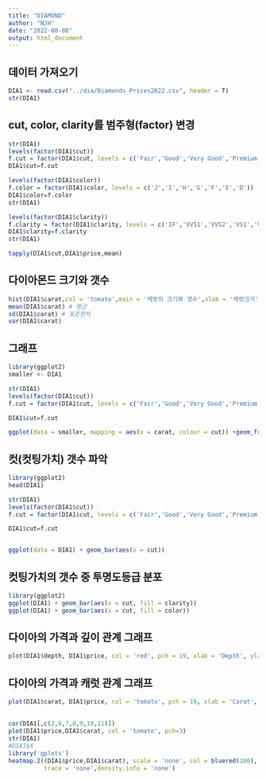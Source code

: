 ```yaml
---
title: "DIAMOND"
author: "NJH"
date: "2022-08-08"
output: html_document
---
```


## 데이터 가져오기
```r
DIA1 <- read.csv("../dia/Diamonds_Prices2022.csv", header = T)
str(DIA1)
```

## cut, color, clarity를 범주형(factor) 변경
```r

str(DIA1)
levels(factor(DIA1$cut))
f.cut = factor(DIA1$cut, levels = c('Fair','Good','Very Good','Premium','Ideal'))
DIA1$cut=f.cut

levels(factor(DIA1$color))
f.color = factor(DIA1$color, levels = c('J','I','H','G','F','E','D'))
DIA1$color=f.color
str(DIA1)

levels(factor(DIA1$clarity))
f.clarity = factor(DIA1$clarity, levels = c('IF','VVS1','VVS2','VS1','VS2','SI1','SI2','I1'))
DIA1$clarity=f.clarity
str(DIA1)
```
```r
tapply(DIA1$cut,DIA1$price,mean)
```







## 다이아몬드 크기와 갯수

```r

hist(DIA1$carat,col = 'tomato',main = '캐럿의 크기와 갯수',xlab = '캐럿크기', ylab = '캐럿갯수')
mean(DIA1$carat) # 평균
sd(DIA1$carat) # 표준편차
var(DIA1$carat)
```

## 그래프
```r
library(ggplot2)
smaller <- DIA1

str(DIA1)
levels(factor(DIA1$cut))
f.cut = factor(DIA1$cut, levels = c('Fair','Good','Very Good','Premium','Ideal'))

DIA1$cut=f.cut

ggplot(data = smaller, mapping = aes(x = carat, colour = cut)) +geom_freqpoly(binwidth = 0.1)

```




## 컷(컷팅가치) 갯수 파악

```r
library(ggplot2)
head(DIA1)

str(DIA1)
levels(factor(DIA1$cut))
f.cut = factor(DIA1$cut, levels = c('Fair','Good','Very Good','Premium','Ideal'))

DIA1$cut=f.cut


ggplot(data = DIA1) + geom_bar(aes(x = cut))
```

## 컷팅가치의 갯수 중 투명도등급 분포

```r
library(ggplot2)
ggplot(DIA1) + geom_bar(aes(x = cut, fill = clarity))
ggplot(DIA1) + geom_bar(aes(x = cut, fill = color))

```

## 다이아의 가격과 깊이 관계 그래프

```r
plot(DIA1$depth, DIA1$price, col = 'red', pch = 19, xlab = 'Depth', ylab = 'Price')
```

## 다이아의 가격과 캐럿 관계 그래프

```r
plot(DIA1$carat, DIA1$price, col = 'tomato', pch = 19, xlab = 'Carat', ylab = 'Price')
```

##

```r
cor(DIA1[,c(2,6,7,8,9,10,11)])
plot(DIA1$price,DIA1$carat, col = 'tomato', pch=3)
str(DIA1)
#DIA1$X
library('gplots')
heatmap.2((DIA1$price,DIA1$carat), scale = 'none', col = bluered(100),
          trace = 'none',density.info = 'none')
```

